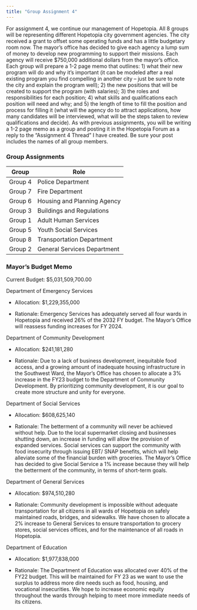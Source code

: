 ```yaml
---
title: "Group Assignment 4"
---
```


For assignment 4, we continue our management of Hopetopia. All 8 groups will be representing different Hopetopia city government agencies. The city received a grant to offset some operating funds and has a little budgetary room now. The mayor’s office has decided to give each agency a lump sum of money to develop new programming to support their missions. Each agency will receive $750,000 additional dollars from the mayor’s office. Each group will prepare a 1-2 page memo that outlines: 1) what their new program will do and why it’s important (it can be modeled after a real existing program you find compelling in another city – just be sure to note the city and explain the program well); 2) the new positions that will be created to support the program (with salaries); 3) the roles and responsibilities for each position; 4) what skills and qualifications each position will need and why; and 5) the length of time to fill the position and process for filling it (what will the agency do to attract applications, how many candidates will be interviewed, what will be the steps taken to review qualifications and decide). As with previous assignments, you will be writing a 1-2 page memo as a group and posting it in the Hopetopia Forum as a reply to the “Assignment 4 Thread” I have created. Be sure your post includes the names of all group members.

### Group Assignments

| Group  | Role |
| ------ | -------|
| Group 4 | Police Department |
| Group 7 | Fire Department |
| Group 6 | Housing and Planning Agency |
| Group 3 | Buildings and Regulations |
| Group 1 | Adult Human Services |
| Group 5 | Youth Social Services |
| Group 8 | Transportation Department |
| Group 2 | General Services Department |

### Mayor's Budget Memo

Current Budget: \$5,031,509,700.00

Department of Emergency Services

-   Allocation: \$1,229,355,000

-   Rationale: Emergency Services has adequately served all four wards in Hopetopia and received 26% of the 2032 FY budget. The Mayor's Office will reassess funding increases for FY 2024.

Department of Community Development

-   Allocation: \$241,181,280

-   Rationale: Due to a lack of business development, inequitable food access, and a growing amount of inadequate housing infrastructure in the Southwest Ward, the Mayor's Office has chosen to allocate a 3% increase in the FY23 budget to the Department of Community Development. By prioritizing community development, it is our goal to create more structure and unity for everyone.

Department of Social Services

-   Allocation: \$608,625,140

-   Rationale: The betterment of a community will never be achieved without help. Due to the local supermarket closing and businesses shutting down, an increase in funding will allow the provision of expanded services. Social services can support the community with food insecurity through issuing EBT/ SNAP benefits, which will help alleviate some of the financial burden with groceries. The Mayor's Office has decided to give Social Service a 1% increase because they will help the betterment of the community, in terms of short-term goals.

Department of General Services

-   Allocation: \$974,510,280

-   Rationale: Community development is impossible without adequate transportation for all citizens in all wards of Hopetopia on safely maintained roads, bridges, and sidewalks. We have chosen to allocate a 2% increase to General Services to ensure transportation to grocery stores, social services offices, and for the maintenance of all roads in Hopetopia.

Department of Education

-   Allocation: \$1,977,838,000

-   Rationale: The Department of Education was allocated over 40% of the FY22 budget. This will be maintained for FY 23 as we want to use the surplus to address more dire needs such as food, housing, and vocational insecurities. We hope to increase economic equity throughout the wards through helping to meet more immediate needs of its citizens.

